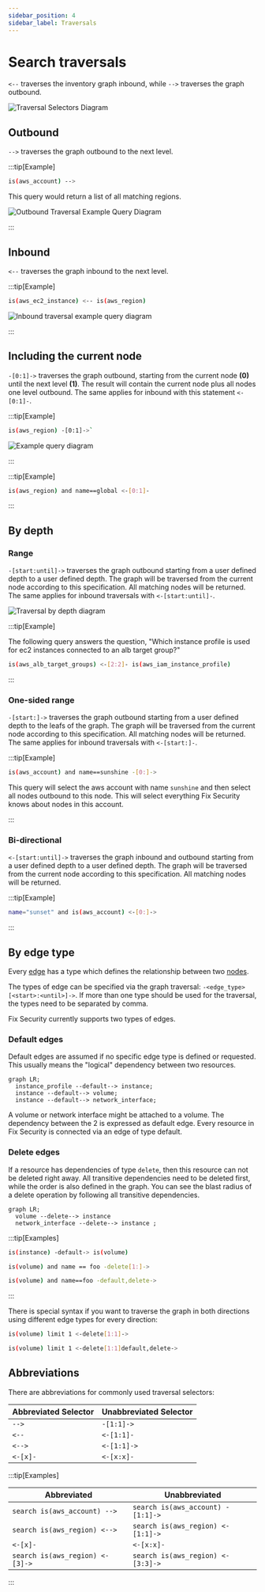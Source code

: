 ```yaml
---
sidebar_position: 4
sidebar_label: Traversals
---
```


# Search traversals

`<--` traverses the inventory graph inbound, while `-->` traverses the graph outbound.

![Traversal Selectors Diagram](./img/graph_query_inout.png)

## Outbound

`-->` traverses the graph outbound to the next level.

:::tip[Example]

```bash title="Select AWS accounts and traverse the graph outbound"
is(aws_account) -->
```

This query would return a list of all matching regions.

![Outbound Traversal Example Query Diagram](./img/graph_query_outbound_example.png)

:::

## Inbound

`<--` traverses the graph inbound to the next level.

:::tip[Example]

```bash title="Select AWS EC2 instances, traverse the graph inbound, and filter to only return the aws_regions"
is(aws_ec2_instance) <-- is(aws_region)
```

![Inbound traversal example query diagram](./img/graph_query_inbound_example.png)

:::

## Including the current node

`-[0:1]->` traverses the graph outbound, starting from the current node **(0)** until the next level **(1)**. The result will contain the current node plus all nodes one level outbound. The same applies for inbound with this statement `<-[0:1]-`.

:::tip[Example]

```bash title="Return all resources "under" an aws_region together with the matching aws_region"
is(aws_region) -[0:1]->`
```

![Example query diagram](./img/graph_query_01.png)

:::

:::tip[Example]

```bash title="Return all aws_regions with name global, together with all accounts"
is(aws_region) and name==global <-[0:1]-
```

:::

## By depth

### Range

`-[start:until]->` traverses the graph outbound starting from a user defined depth to a user defined depth. The graph will be traversed from the current node according to this specification. All matching nodes will be returned. The same applies for inbound traversals with `<-[start:until]-`.

![Traversal by depth diagram](./img/graph_query_startuntil.png)

:::tip[Example]

The following query answers the question, "Which instance profile is used for ec2 instances connected to an alb target group?"

```bash title="Select aws_alb_target_groups, traverse 2 levels inbound, and filter for aws_iam_instance_profiles"
is(aws_alb_target_groups) <-[2:2]- is(aws_iam_instance_profile)
```

:::

### One-sided range

`-[start:]->` traverses the graph outbound starting from a user defined depth to the leafs of the graph. The graph will be traversed from the current node according to this specification. All matching nodes will be returned. The same applies for inbound traversals with `<-[start:]-`.

:::tip[Example]

```bash
is(aws_account) and name==sunshine -[0:]->
```

This query will select the aws account with name `sunshine` and then select all nodes outbound to this node. This will select everything Fix Security knows about nodes in this account.

:::

### Bi-directional

`<-[start:until]->` traverses the graph inbound and outbound starting from a user defined depth to a user defined depth. The graph will be traversed from the current node according to this specification. All matching nodes will be returned.

:::tip[Example]

```bash title="Select nodes with the name sunset connected on any depth to the AWS account"
name="sunset" and is(aws_account) <-[0:]->
```

:::

## By edge type

Every [edge](../inventory-graph/index.mdx#edges) has a type which defines the relationship between two [nodes](../inventory-graph/index.mdx#nodes).

The types of edge can be specified via the graph traversal: `-<edge_type>[<start>:<until>]->`. If more than one type should be used for the traversal, the types need to be separated by comma.

Fix Security currently supports two types of edges.

### Default edges

Default edges are assumed if no specific edge type is defined or requested. This usually means the "logical" dependency between two resources.

```mermaid
graph LR;
  instance_profile --default--> instance;
  instance --default--> volume;
  instance --default--> network_interface;
```

A volume or network interface might be attached to a volume. The dependency between the 2 is expressed as default edge. Every resource in Fix Security is connected via an edge of type default.

### Delete edges

If a resource has dependencies of type `delete`, then this resource can not be deleted right away. All transitive dependencies need to be deleted first, while the order is also defined in the graph. You can see the blast radius of a delete operation by following all transitive dependencies.

```mermaid
graph LR;
  volume --delete--> instance
  network_interface --delete--> instance ;
```

:::tip[Examples]

```bash title="Selects all instances, walk the default edge outbound, and filter on volumes; returns volumes that are attached to an instance"
is(instance) -default-> is(volume)
```

```bash title="Blast radius of resources that are affected when volume foo would be deleted"
is(volume) and name == foo -delete[1:]->
```

```bash title="Select all volumes and traverse one step using default/delete dependency; returns all resources that are found"
is(volume) and name==foo -default,delete->
```

:::

There is special syntax if you want to traverse the graph in both directions using different edge types for every direction:

```bash title="Pick one volume, then traverse delete dependencies both inbound and outbound"
is(volume) limit 1 <-delete[1:1]->
```

```bash title="Pick one volume, then traverse inbound using delete dependencies and outbound using both delete and default dependencies"
is(volume) limit 1 <-delete[1:1]default,delete->
```

## Abbreviations

There are abbreviations for commonly used traversal selectors:

| Abbreviated Selector | Unabbreviated Selector |
| -------------------- | ---------------------- |
| `-->`                | `-[1:1]->`             |
| `<--`                | `<-[1:1]-`             |
| `<-->`               | `<-[1:1]->`            |
| `<-[x]-`             | `<-[x:x]-`             |

:::tip[Examples]

| Abbreviated                     | Unabbreviated                     |
| ------------------------------- | --------------------------------- |
| `search is(aws_account) -->`    | `search is(aws_account) -[1:1]->` |
| `search is(aws_region) <-->`    | `search is(aws_region) <-[1:1]->` |
| `<-[x]-`                        | `<-[x:x]-`                        |
| `search is(aws_region) <-[3]->` | `search is(aws_region) <-[3:3]->` |

:::
